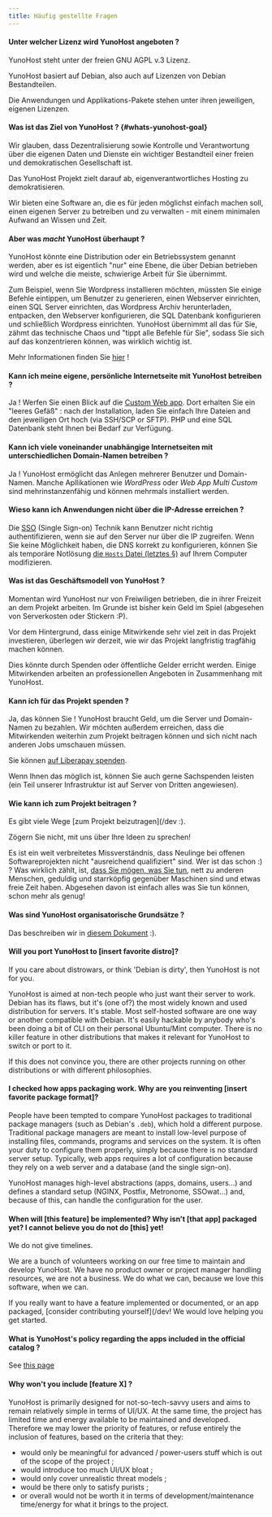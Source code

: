 ```yaml
---
title: Häufig gestellte Fragen
---
```


#### Unter welcher Lizenz wird YunoHost angeboten ?

YunoHost steht unter der freien GNU AGPL v.3 Lizenz.

YunoHost basiert auf Debian, also auch auf Lizenzen von Debian Bestandteilen.

Die Anwendungen und Applikations-Pakete stehen unter ihren jeweiligen, eigenen Lizenzen.

#### Was ist das Ziel von YunoHost ? {#whats-yunohost-goal}

Wir glauben, dass Dezentralisierung sowie Kontrolle und Verantwortung über die eigenen Daten und Dienste ein wichtiger Bestandteil einer freien und demokratischen Gesellschaft ist.

Das YunoHost Projekt zielt darauf ab, eigenverantwortliches Hosting zu demokratisieren.

Wir bieten eine Software an, die es für jeden möglichst einfach machen soll, einen eigenen Server zu betreiben und zu verwalten - mit einem minimalen Aufwand an Wissen und Zeit.

#### Aber was *macht* YunoHost überhaupt ?

YunoHost könnte eine Distribution oder ein Betriebssystem genannt werden, aber es ist eigentlich "nur" eine Ebene, die über Debian betrieben wird und welche die meiste, schwierige Arbeit für Sie übernimmt.

Zum Beispiel, wenn Sie Wordpress installieren möchten, müssten Sie einige Befehle eintippen, um Benutzer zu generieren, einen Webserver einrichten, einen SQL Server einrichten, das Wordpress Archiv herunterladen, entpacken, den Webserver konfigurieren, die SQL Datenbank konfigurieren und schließlich Wordpress einrichten. YunoHost übernimmt all das für Sie, zähmt das technische Chaos und "tippt alle Befehle für Sie", sodass Sie sich auf das konzentrieren können, was wirklich wichtig ist.

Mehr Informationen finden Sie [hier](/admin/overview/what_is_yunohost) !

#### Kann ich meine eigene, persönliche Internetseite mit YunoHost betreiben ?

Ja ! Werfen Sie einen Blick auf die [Custom Web app](https://github.com/YunoHost-Apps/my_webapp_ynh).
Dort erhalten Sie ein "leeres Gefäß" : nach der Installation, laden Sie einfach Ihre Dateien and den jeweiligen Ort hoch (via SSH/SCP or SFTP). PHP und eine SQL Datenbank steht Ihnen bei Bedarf zur Verfügung.

#### Kann ich viele voneinander unabhängige Internetseiten mit unterschiedlichen Domain-Namen betreiben ?

Ja ! YunoHost ermöglicht das Anlegen mehrerer Benutzer und Domain-Namen. Manche Apllikationen wie *WordPress* oder *Web App Multi Custom* sind mehrinstanzenfähig und können mehrmals installiert werden.

#### Wieso kann ich Anwendungen nicht über die IP-Adresse erreichen ?

Die [SSO](https://github.com/Kloadut/SSOwat/) (Single Sign-on) Technik kann Benutzer nicht richtig authentifizieren, wenn sie auf den Server nur über die IP zugreifen. Wenn Sie keine Möglichkeit haben, die DNS korrekt zu konfigurieren, können Sie als temporäre Notlösung [die `Hosts` Datei (letztes §)](/admin/tutorials/domains/dns_local_network) auf Ihrem Computer modifizieren.

#### Was ist das Geschäftsmodell von YunoHost ?

Momentan wird YunoHost nur von Freiwiligen betrieben, die in ihrer Freizeit an dem Projekt arbeiten. Im Grunde ist bisher kein Geld im Spiel (abgesehen von Serverkosten oder Stickern :P).

Vor dem Hintergrund, dass einige Mitwirkende sehr viel zeit in das Projekt investieren, überlegen wir derzeit, wie wir das Projekt langfristig tragfähig machen können.

Dies könnte durch Spenden oder öffentliche Gelder erricht werden. Einige Mitwirkenden arbeiten an professionellen Angeboten in Zusammenhang mit YunoHost.

#### Kann ich für das Projekt spenden ?

Ja, das können Sie ! YunoHost braucht Geld, um die Server und Domain-Namen zu bezahlen. Wir möchten außerdem erreichen, dass die Mitwirkenden weiterhin zum Projekt beitragen können und sich nicht nach anderen Jobs umschauen müssen.

Sie können [auf Liberapay spenden](https://liberapay.com/yunohost).

Wenn Ihnen das möglich ist, können Sie auch gerne Sachspenden leisten (ein Teil unserer Infrastruktur ist auf Server von Dritten angewiesen).

#### Wie kann ich zum Projekt beitragen ?

Es gibt viele Wege [zum Projekt beizutragen](/dev :).

Zögern Sie nicht, mit uns über Ihre Ideen zu sprechen!

Es ist ein weit verbreitetes Missverständnis, dass Neulinge bei offenen Softwareprojekten nicht "ausreichend qualifiziert" sind. Wer ist das schon :) ? Was wirklich zählt, ist, [dass Sie mögen, was Sie tun](https://www.youtube.com/watch?v=zIbR5TAz2xQ&t=113s), nett zu anderen Menschen, geduldig und starrköpfig gegenüber Maschinen sind und etwas freie Zeit haben. Abgesehen davon ist einfach alles was Sie tun können, schon mehr als genug!

#### Was sind YunoHost organisatorische Grundsätze ?

Das beschreiben wir in [diesem Dokument](https://github.com/YunoHost/project-organization/) :).

#### Will you port YunoHost to [insert favorite distro]?

If you care about distrowars, or think 'Debian is dirty', then YunoHost is not for you.

YunoHost is aimed at non-tech people who just want their server to work. Debian has its flaws, but it's (one of?) the most widely known and used distribution for servers. It's stable. Most self-hosted software are one way or another compatible with Debian. It's easily hackable by anybody who's been doing a bit of CLI on their personal Ubuntu/Mint computer. There is no killer feature in other distributions that makes it relevant for YunoHost to switch or port to it.

If this does not convince you, there are other projects running on other distributions or with different philosophies.

#### I checked how apps packaging work. Why are you reinventing [insert favorite package format]?

People have been tempted to compare YunoHost packages to traditional package managers (such as Debian's `.deb`), which hold a different purpose. Traditional package managers are meant to install low-level purpose of installing files, commands, programs and services on the system. It is often your duty to configure them properly, simply because there is no standard server setup. Typically, web apps requires a lot of configuration because they rely on a web server and a database (and the single sign-on).

YunoHost manages high-level abstractions (apps, domains, users...) and defines a standard setup (NGINX, Postfix, Metronome, SSOwat...) and, because of this, can handle the configuration for the user.

#### When will [this feature] be implemented? Why isn't [that app] packaged yet? I cannot believe you do not do [this] yet!

We do not give timelines.

We are a bunch of volunteers working on our free time to maintain and develop YunoHost. We have no product owner or project manager handling resources, we are not a business. We do what we can, because we love this software, when we can.

If you really want to have a feature implemented or documented, or an app packaged, [consider contributing yourself](/dev! We would love helping you get started.

#### What is YunoHost's policy regarding the apps included in the official catalog ?

See [this page](/packaging/policy)

#### Why won't you include [feature X] ?

YunoHost is primarily designed for not-so-tech-savvy users and aims to remain relatively simple in terms of UI/UX. At the same time, the project has limited time and energy available to be maintained and developed. Therefore we may lower the priority of features, or refuse entirely the inclusion of features, based on the criteria that they:

- would only be meaningful for advanced / power-users stuff which is out of the scope of the project ;
- would introduce too much UI/UX bloat ;
- would only cover unrealistic threat models ;
- would be there only to satisfy purists ;
- or overall would not be worth it in terms of development/maintenance time/energy for what it brings to the project.
